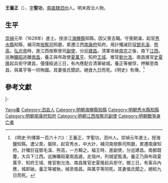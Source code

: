 {{Otheruses|other=名为王養正的其他人物|王頤 (宣德進士)}}

'''王養正'''（{{bd|？||1645年||Wang王}}），[[表字|字]]'''聖功'''，[[南直隸|南直隸]][[泗州|泗州]]人。明末政治人物。

== 生平 ==
[[崇禎|崇禎]]元年（1628年）進士。授浙江[[海鹽縣|海鹽縣]]知縣。因父喪去職。守喪期滿，起官[[秀水縣|秀水縣]]知縣，補河南[[按察司|按察司]]照磨，累遷江西[[南康府|南康府]]知府。用計殲滅巨寇[[鄧毛溪|鄧毛溪]]、[[熊高|熊高]]。[[弘光帝|弘光帝]]時，進江西按察使司[[副使|副使]]，分巡[[建昌|建昌]]。清軍攻破[[南京|南京]]之後，南下[[江西|江西]]。巡撫[[曠昭|曠昭]]逃離[[南昌|南昌]]，養正與布政使[[夏萬亨|夏萬亨]]、知府[[王域|王域]]、推官[[劉允浩|劉允浩]]、南昌推官[[史夏隆|史夏隆]]起兵拒守建昌，僅僅經過三日，有內應配合清軍破城。養正等被俘，押解至南昌，與萬亨等一同殉國。其妻張氏聞訊，絕食九日而死。《明史》有傳。<ref>《明史·列傳第一百六十六》：王養正，字聖功，泗州人。崇禎元年進士。授海鹽知縣。遭父喪，服除，起官秀水，中大計，補河南按察司照磨，累遷南康知府。計殲巨寇鄧毛溪、熊高，一方賴之。福王時，進副使，分巡建昌。南都既覆，大兵下江西。巡撫曠昭棄南昌遁，走瑞州，列城望風潰。養正乃與布政夏萬亨、知府王域、推官劉允浩、南昌推官史夏隆起兵拒守。閱三日，有客兵內應，城即破。養正等被執，械至南昌，與萬亨等同死。其妻張氏聞之，絕粒九日而死。</ref>

==參考文獻==
{{reflist}}

{{start box}}
{{s-off}}
{{s-before|[[田見龍|田見龍]]}}
{{s-title|明朝秀水縣知縣|1633年－1637年}}
{{s-after|[[傅汝為|傅汝為]]}}
|-
{{s-before|[[任裕統|任裕統]]}}
{{s-title|明朝南康府知府|崇禎年間}}
{{s-after|[[聶應井|聶應井]]|清朝知府}}
{{end box}}

{{崇禎元年戊辰科殿試金榜}}

{{Authority control}}

{{DEFAULTSORT:Wang王}}

[[Category:王姓|Yang養]]
[[Category:泗县人|Category:泗县人]]
[[Category:明朝海鹽縣知縣|Category:明朝海鹽縣知縣]]
[[Category:明朝秀水縣知縣|Category:明朝秀水縣知縣]]
[[Category:明朝南康府知府|Category:明朝南康府知府]]
[[Category:明朝江西按察司副使|Category:明朝江西按察司副使]]
[[Category:明朝戰爭身亡者|Category:明朝戰爭身亡者]]